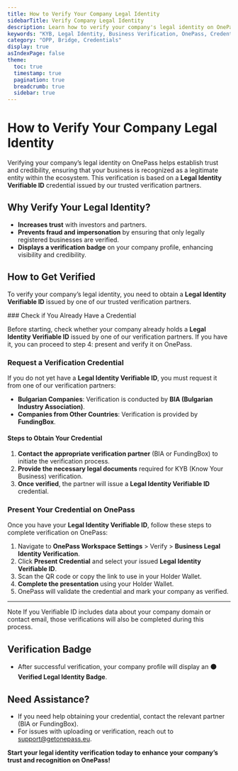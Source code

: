 ```yaml
---
title: How to Verify Your Company Legal Identity
sidebarTitle: Verify Company Legal Identity
description: Learn how to verify your company's legal identity on OnePass using verifiable credentials issued by trusted partners.
keywords: "KYB, Legal Identity, Business Verification, OnePass, Credentials"
category: "OPP, Bridge, Credentials"
display: true
asIndexPage: false
theme:
  toc: true
  timestamp: true
  pagination: true
  breadcrumb: true
  sidebar: true
---
```



# How to Verify Your Company Legal Identity

Verifying your company’s legal identity on OnePass helps establish trust and credibility, ensuring that your business is recognized as a legitimate entity within the ecosystem. This verification is based on a **Legal Identity Verifiable ID** credential issued by our trusted verification partners.

## Why Verify Your Legal Identity?

- **Increases trust** with investors and partners.
- **Prevents fraud and impersonation** by ensuring that only legally registered businesses are verified.
- **Displays a verification badge** on your company profile, enhancing visibility and credibility.

## How to Get Verified

To verify your company’s legal identity, you need to obtain a **Legal Identity Verifiable ID** issued by one of our trusted verification partners.

<Steps>
### Check if You Already Have a Credential

Before starting, check whether your company already holds a **Legal Identity Verifiable ID** issued by one of our verification partners. If you have it, you can proceed to step 4: present and verify it on OnePass.

### Request a Verification Credential

If you do not yet have a **Legal Identity Verifiable ID**, you must request it from one of our verification partners:

- **Bulgarian Companies**: Verification is conducted by **BIA (Bulgarian Industry Association)**.
- **Companies from Other Countries**: Verification is provided by **FundingBox**.

#### Steps to Obtain Your Credential

1. **Contact the appropriate verification partner** (BIA or FundingBox) to initiate the verification process.
2. **Provide the necessary legal documents** required for KYB (Know Your Business) verification.
3. **Once verified**, the partner will issue a **Legal Identity Verifiable ID** credential.

### Present Your Credential on OnePass

Once you have your **Legal Identity Verifiable ID**, follow these steps to complete verification on OnePass:

1. Navigate to **OnePass Workspace Settings** > Verify > **Business Legal Identity Verification**.
2. Click **Present Credential** and select your issued **Legal Identity Verifiable ID**.
3. Scan the QR code or copy the link to use in your Holder Wallet.
4. **Complete the presentation** using your Holder Wallet.
5. OnePass will validate the credential and mark your company as verified.
</Steps>

---

<Alert>
  <AlertTitle>Note</AlertTitle>
  <AlertDescription>
    If you Verifiable ID includes data about your company domain or contact email, those verifications will also be completed during this process.
  </AlertDescription>
</Alert>

## Verification Badge

- After successful verification, your company profile will display an **🟠 Verified Legal Identity Badge**.

## Need Assistance?

- If you need help obtaining your credential, contact the relevant partner (BIA or FundingBox).
- For issues with uploading or verification, reach out to [support@getonepass.eu](mailto:support@getonepass.eu).

**Start your legal identity verification today to enhance your company’s trust and recognition on OnePass!**
